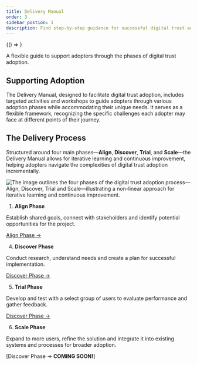 ```yaml
---
title: Delivery Manual
order: 3
sidebar_postion: 1
description: Find step-by-step guidance for successful digital trust adoption.
---
```


<!-- DO NOT MODIFY THIS BLOCK -->

<BrowserOnly>
    {() => <PageLinks />}
</BrowserOnly>
<!-- CONTINUE ADDING CONTENT FROM HERE -->

A flexible guide to support adopters through the phases of digital trust adoption.

## Supporting Adoption
The Delivery Manual, designed to facilitate digital trust adoption, includes targeted activities and workshops to guide adopters through various adoption phases while accommodating their unique needs. It serves as a flexible framework, recognizing the specific challenges each adopter may face at different points of their journey.

## The Delivery Process
Structured around four main phases—**Align**, **Discover**, **Trial**, and **Scale**—the Delivery Manual allows for iterative learning and continuous improvement, helping adopters navigate the complexities of digital trust adoption incrementally.

![The image outlines the four phases of the digital trust adoption process—Align, Discover, Trial  and Scale—illustrating a non-linear approach for iterative learning and continuous improvement.](/img/deliverymanual/Digital_Trust_Adoption_Phases.png)

1. **Align Phase**

Establish shared goals, connect with stakeholders and identify potential opportunities for the project.

[Align Phase →](https://bcgov.github.io/digital-trust-toolkit/docs/delivery-manual/align/)

4. **Discover Phase**

Conduct research, understand needs and create a plan for successful implementation.

[Discover Phase →](https://bcgov.github.io/digital-trust-toolkit/docs/delivery-manual/discover/)

5. **Trial Phase**

Develop and test with a select group of users to evaluate performance and gather feedback.

[Discover Phase →](https://bcgov.github.io/digital-trust-toolkit/docs/delivery-manual/trial/)

6. **Scale Phase**

Expand to more users, refine the solution and integrate it into existing systems and processes for broader adoption.

[Discover Phase → **COMING SOON!**]
